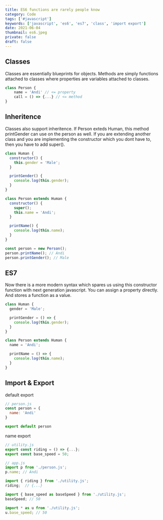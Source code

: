 ```yaml
---
title: ES6 functions are rarely people know
category: Code
tags: ['#javascript']
keywords: ['javascript', 'es6', 'es7', 'class', 'import export']
date: 2021-06-04
thumbnail: es6.jpeg
private: false
draft: false
---
```


## Classes

Classes are essentially blueprints for objects. Methods are simply functions attached to classes where properties are variables attached to classes.

```js
class Person {
    name = 'Andi' // <= property
    call = () => {...} // <= method
}
```

## Inheritence

Classes also support inheritence. If Person exteds Human, this method printGender can use on the person as well. If you are extending another class and you are implementing the constructor which you dont have to, then you have to add super().

```js
class Human {
  constructor() {
    this.gender = 'Male';
  }

  printGender() {
    console.log(this.gender);
  }
}

class Person extends Human {
  constructor() {
    super();
    this.name = 'Andi';
  }

  printName() {
    console.log(this.name);
  }
}

const person = new Person();
person.printName(); // Andi
person.printGender(); // Male
```

## ES7

Now there is a more modern syntax which spares us using this constructor function with next generation javascript. You can assign a property directly. And stores a function as a value.

```js
class Human {
  gender = 'Male';

  printGender = () => {
    console.log(this.gender);
  }
}

class Person extends Human {
  name = 'Andi';

  printName = () => {
    console.log(this.name);
  }
}
```

## Import & Export

default export
```js
// person.js
const person = {
  name: 'Andi'
}

export default person
```

name export
```js
// utility.js
export const riding = () => {...};
export const base_speed = 50;
```

```js
// app.js
import p from './person.js';
p.name; // Andi

import { riding } from './utility.js';
riding;  // {...}

import { base_speed as baseSpeed } from './utility.js';
baseSpeed; // 50

import * as u from './utility.js';
u.base_speed; // 50
```




